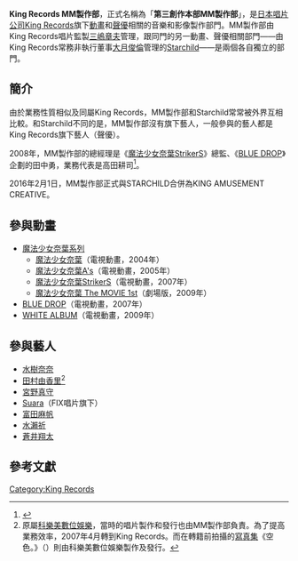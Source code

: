 '''King Records MM製作部'''，正式名稱為「'''第三創作本部MM製作部'''」，是[[日本|日本]][[唱片公司|唱片公司]][[King_Records|King Records]]旗下[[動畫|動畫]]和[[聲優|聲優]]相關的音樂和影像製作部門。MM製作部由King Records唱片監製[[三嶋章夫|三嶋章夫]]管理，跟同門的另一動畫、聲優相關部門——由King Records常務非執行董事[[大月俊倫|大月俊倫]]管理的[[Starchild|Starchild]]——是兩個各自獨立的部門。

== 簡介 ==
由於業務性質相似及同屬King Records，MM製作部和Starchild常常被外界互相比較。和Starchild不同的是，MM製作部沒有旗下藝人，一般參與的藝人都是King Records旗下藝人（聲優）。

2008年，MM製作部的總經理是《[[魔法少女奈葉StrikerS|魔法少女奈葉StrikerS]]》總監、《[[BLUE_DROP|BLUE DROP]]》企劃的田中勇，業務代表是高田耕司<ref>{{Cite web |url=http://www.bunkatsushin.com/modules/bulletin/article.php?storyid=21338 |title=文化通訊－King Records 2008年業績比去年增長120.7%，達251億日圓 |accessdate=2009-09-13 |archive-date=2012-01-21 |archive-url=https://web.archive.org/web/20120121062042/http://www.bunkatsushin.com/modules/bulletin/article.php?storyid=21338 |dead-url=no }}</ref>。

2016年2月1日，MM製作部正式與STARCHILD合併為KING AMUSEMENT CREATIVE。

== 參與動畫 ==
* [[魔法少女奈葉系列|魔法少女奈葉系列]]
** [[魔法少女奈葉|魔法少女奈葉]]（電視動畫，2004年）
** [[魔法少女奈葉A's|魔法少女奈葉A's]]（電視動畫，2005年）
** [[魔法少女奈葉StrikerS|魔法少女奈葉StrikerS]]（電視動畫，2007年）
** [[魔法少女奈葉_The_MOVIE_1st|魔法少女奈葉 The MOVIE 1st]]（劇場版，2009年）
* [[BLUE_DROP|BLUE DROP]]（電視動畫，2007年）
* [[WHITE_ALBUM|WHITE ALBUM]]（電視動畫，2009年）

== 參與藝人 ==
*[[水樹奈奈|水樹奈奈]]
*[[田村由香里|田村由香里]]<ref>原屬[[科樂美數位娛樂|科樂美數位娛樂]]，當時的唱片製作和發行也由MM製作部負責。為了提高業務效率，2007年4月轉到King Records。而在轉籍前拍攝的[[寫真集|寫真集]]《空色。》（{{lang|ja|そらいろ。}}）則由科樂美數位娛樂製作及發行。</ref>
*[[宮野真守|宮野真守]]
*[[Suara|Suara]]（FIX唱片旗下）
*[[富田麻帆|富田麻帆]]
*[[水瀨祈|水瀨祈]]
*[[蒼井翔太|蒼井翔太]]

== 參考文獻 ==
<div class="references-small">
<references />
</div>

{{ACG-stub}}

[[Category:King_Records|Category:King Records]]